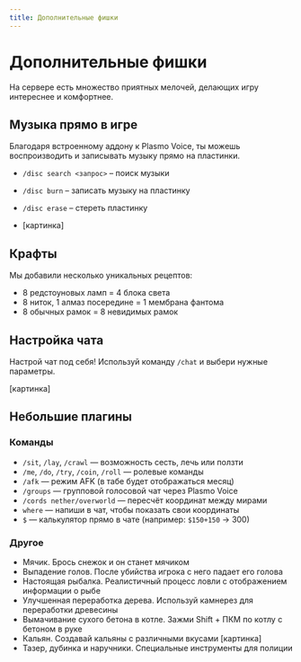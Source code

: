 ```yaml
---
title: Дополнительные фишки
---
```


# Дополнительные фишки

На сервере есть множество приятных мелочей, делающих игру интереснее и комфортнее.

## Музыка прямо в игре

Благодаря встроенному аддону к Plasmo Voice, ты можешь воспроизводить и записывать музыку прямо на пластинки.

- `/disc search <запрос>` – поиск музыки
- `/disc burn` – записать музыку на пластинку
- `/disc erase` – стереть пластинку

- [картинка]

## Крафты

Мы добавили несколько уникальных рецептов:

- 8 редстоуновых ламп = 4 блока света
- 8 ниток, 1 алмаз посередине = 1 мембрана фантома
- 8 обычных рамок = 8 невидимых рамок

## Настройка чата

Настрой чат под себя! Используй команду `/chat` и выбери нужные параметры.

[картинка]

## Небольшие плагины

### Команды

- `/sit`, `/lay`, `/crawl` — возможность сесть, лечь или ползти
- `/me`, `/do`, `/try`, `/coin`, `/roll` — ролевые команды
- `/afk` — режим AFK (в табе будет отображаться месяц)
- `/groups` — групповой голосовой чат через Plasmo Voice
- `/cords nether/overworld` — пересчёт координат между мирами
- `where` — напиши в чат, чтобы показать свои координаты
- `$` — калькулятор прямо в чате (например: `$150+150` → 300)

### Другое

- Мячик. Брось снежок и он станет мячиком
- Выпадение голов. После убийства игрока с него падает его голова
- Настоящая рыбалка. Реалистичный процесс ловли с отображением информации о рыбе
- Улучшенная переработка дерева. Используй камнерез для переработки древесины
- Вымачивание сухого бетона в котле. Зажми Shift + ПКМ по котлу с бетоном в руке
- Кальян. Создавай кальяны с различными вкусами [картинка]
- Тазер, дубинка и наручники. Специальные инструменты для полиции
